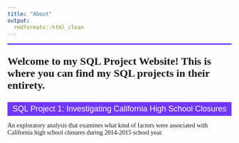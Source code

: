 ```yaml
---
title: "About"
output: 
  rmdformats::html_clean
---
```


<style>

@import url('https://fonts.googleapis.com/css2?family=Libre+Baskerville&display=swap');

h1.title {
  margin-top: 100px;
  font-weight: bold;
}

h1, h2, h3, body {
  font-family: 'Lora',  serif;
}

#line {
  width: 100%;
  height: 3px;
  background-color: #7136FA;
  position:relative;
}

.project-button {
  width: 100%;
  font-size: 18px;
  background-color: #7136FA;
  color: #fff;
  border:none;
  padding: 5px 0px;
  box-shadow: 0 3px 3px;
}

.project-button:hover {
  background-color: #fff;
  color: #7136FA;
}

.intro-text {
  font-size: 1.5rem;
  font-weight: 600;
}

</style>

<div id = "line"></div>
<p class= "intro-text">
Welcome to my SQL Project Website! This is where you can find my SQL projects in their entirety.
</p>

<div class = "project-container">

<form action="sql_project1.html">
  <button class= "project-button">SQL Project 1: Investigating California High School Closures</button>
</form>
<p class= "project-text">
An exploratory analysis that examines what kind of factors were associated with California high school closures during 2014-2015 school year. 
</p>
</div>
